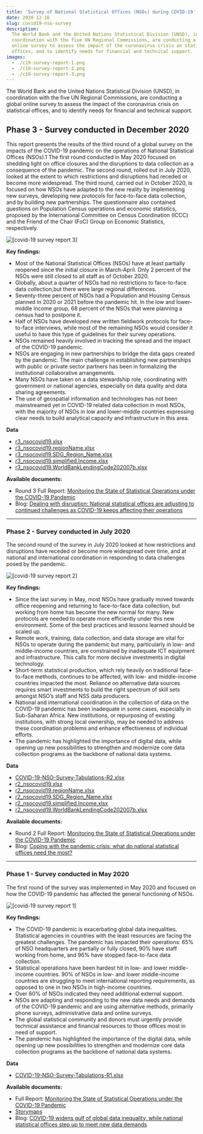 ```yaml
---
title: 'Survey of National Statistical Offices (NSOs) during COVID-19'
date: 2020-12-16
slug: covid19-nso-survey
description:
  The World Bank and the United Nations Statistical Division (UNSD), in
  coordination with the five UN Regional Commissions, are conducting a global
  online survey to assess the impact of the coronavirus crisis on statistical
  offices, and to identify needs for financial and technical support.
images:
  - ./c19-survey-report-1.png
  - ./c19-survey-report-2.png
  - ./c19-survey-report-3.png
---
```



The World Bank and the United Nations Statistical Division (UNSD), in
coordination with the five UN Regional Commissions, are conducting a global
online survey to assess the impact of the coronavirus crisis on statistical
offices, and to identify needs for financial and technical support.

## Phase 3 - Survey conducted in December 2020

This report presents the results of the third round of a global survey on the
impacts of the COVID-19 pandemic on the operations of National Statistical
Offices (NSOs).1 The first round conducted in May 2020 focused on shedding light
on office closures and the disruptions to data collection as a consequence of
the pandemic. The second round, rolled out in July 2020, looked at the extent to
which restrictions and disruptions had receded or become more widespread. The
third round, carried out in October 2020, is focused on how NSOs have adapted to
the new reality by implementing new surveys, developing new protocols for
face-to-face data collection, and by building new partnerships. The
questionnaire also contained questions on Population Census operations and
economic statistics, proposed by the International Committee on Census
Coordination (ICCC) and the Friend of the Chair (FoC) Group on Economic
Statistics, respectively.

<Box mb={3}>
  <Img
    fluid={props.images[2]}
    title="[covid-19 survey report 3]"
    alt="[covid-19 survey report 3]"
  />
</Box>

**Key findings:**

- Most of the National Statistical Offices (NSOs) have at least partially
  reopened since the initial closure in March-April. Only 2 percent of the NSOs
  were still closed to all staff as of October 2020.
- Globally, about a quarter of NSOs had no restrictions to face-to-face data
  collection,but there were large regional differences.
- Seventy-three percent of NSOs had a Population and Housing Census planned in
  2020 or 2021 before the pandemic hit. In the low and lower-middle income
  group, 68 percent of the NSOs that were planning a census had to postpone it.
- Half of NSOs have developed new written fieldwork protocols for face-to-face
  interviews, while most of the remaining NSOs would consider it useful to have
  this type of guidelines for their survey operations.
- NSOs remained heavily involved in tracking the spread and the impact of the
  COVID-19 pandemic.
- NSOs are engaging in new partnerships to bridge the data gaps created by the
  pandemic. The main challenge in establishing new partnerships with public or
  private sector partners has been in formalizing the institutional
  collaborative arrangements.
- Many NSOs have taken on a data stewardship role, coordinating with government
  or national agencies, especially on data quality and data sharing agreements.
- The use of geospatial information and technologies has not been mainstreamed
  yet in COVID-19 related data collection in most NSOs, with the majority of
  NSOs in low and lower-middle countries expressing clear needs to build
  analytical capacity and infrastructure in this area.

**Data**

- [r3_nsocovid19.xlsx](/survey/r3_nsocovid19.xlsx)
- [r3_nsocovid19.regionName.xlsx](/survey/r3_nsocovid19.regionName.xlsx)
- [r3_nsocovid19.SDG_Region_Name.xlsx](/survey/r3_nsocovid19.SDG_Region_Name.xlsx)
- [r3_nsocovid19.simplified.Income.xlsx](/survey/r3_nsocovid19.simplified.Income.xlsx)
- [r3_nsocovid19.WorldBankLendingCode202007b.xlsx](/survey/r3_nsocovid19.WorldBankLendingCode202007b.xlsx)

**Available documents:**

- Round 3 Full Report:
  [Monitoring the State of Statistical Operations under the COVID-19 Pandemic](/survey/covid-19-nso-survey-report-3.pdf)
- Blog:
  [Dealing with disruption: National statistical offices are adjusting to continued challenges as COVID-19 keeps affecting their operations](/statistical-programmes/dealing-with-disruption/)

---

### Phase 2 - Survey conducted in July 2020

The second round of the survey in July 2020 looked at how restrictions and
disruptions have receded or become more widespread over time, and at national
and international coordination in responding to data challenges posed by the
pandemic.

<Box mb={3}>
  <Img
    fluid={props.images[1]}
    title="[covid-19 survey report 2]"
    alt="[covid-19 survey report 2]"
  />
</Box>

**Key findings:**

- Since the last survey in May, most NSOs have gradually moved towards office
  reopening and returning to face-to-face data collection, but working from home
  has become the new normal for many. New protocols are needed to operate more
  efficiently under this new environment. Some of the best practices and lessons
  learned should be scaled up.
- Remote work, training, data collection, and data storage are vital for NSOs to
  operate during the pandemic but many, particularly in low- and middle-income
  countries, are constrained by inadequate ICT equipment and infrastructure.
  This calls for more decisive investments in digital technology.
- Short-term statistical production, which rely heavily on traditional
  face-to-face methods, continues to be affected, with low- and middle-income
  countries impacted the most. Reliance on alternative data sources requires
  smart investments to build the right spectrum of skill sets amongst NSO’s
  staff and NSS data producers.
- National and international coordination in the collection of data on the
  COVID-19 pandemic has been inadequate in some cases, especially in Sub-Saharan
  Africa. New institutions, or repurposing of existing institutions, with strong
  local ownership, may be needed to address these coordination problems and
  enhance effectiveness of individual efforts.
- The pandemic has highlighted the importance of digital data, while opening up
  new possibilities to strengthen and modernize core data collection programs as
  the backbone of national data systems.

**Data**

- [COVID-19-NSO-Survey-Tabulations-R2.xlsx](/survey/COVID-19-NSO-Survey-Tabulations-R2.xlsx)
- [r2_nsocovid19.xlsx](/survey/r2_nsocovid19.xlsx)
- [r2_nsocovid19.regionName.xlsx](/survey/r2_nsocovid19.regionName.xlsx)
- [r2_nsocovid19.SDG_Region_Name.xlsx](/survey/r2_nsocovid19.SDG_Region_Name.xlsx)
- [r2_nsocovid19.simplified.Income.xlsx](/survey/r2_nsocovid19.simplified.Income.xlsx)
- [r2_nsocovid19.WorldBankLendingCode202007b.xlsx](/survey/r2_nsocovid19.WorldBankLendingCode202007b.xlsx)

**Available documents:**

- Round 2 Full Report:
  [Monitoring the State of Statistical Operations under the COVID-19 Pandemic](/survey/covid-19-nso-survey-report-2.pdf)
- Blog:
  [Coping with the pandemic crisis: what do national statistical offices need the most?](/statistical-programmes/priority-needs-of-national-statistical-offices/)

---

### Phase 1 - Survey conducted in May 2020

The first round of the survey was implemented in May 2020 and focused on how the
COVID-19 pandemic has affected the general functioning of NSOs.

<Box mb={2}>
  <Img
    fluid={props.images[0]}
    title="[covid-19 survey report 1]"
    alt="[covid-19 survey report 1]"
  />
</Box>

**Key findings:**

- The COVID-19 pandemic is exacerbating global data inequalities. Statistical
  agencies in countries with the least resources are facing the greatest
  challenges. The pandemic has impacted their operations: 65% of NSO
  headquarters are partially or fully closed, 90% have staff working from home,
  and 96% have stopped face-to-face data collection.
- Statistical operations have been hardest hit in low- and lower middle-income
  countries. 90% of NSOs in low- and lower middle-income countries are
  struggling to meet international reporting requirements, as opposed to one in
  two NSOs in high-income countries.
- Over 60% of NSOs indicated they need additional external support.
- NSOs are adapting and responding to the new data needs and demands of the
  COVID-19 pandemic and are using alternative methods, primarily phone surveys,
  administrative data and online surveys.
- The global statistical community and donors must urgently provide technical
  assistance and financial resources to those offices most in need of support.
- The pandemic has highlighted the importance of the digital data, while opening
  up new possibilities to strengthen and modernize core data collection programs
  as the backbone of national data systems.

**Data**

- [COVID-19-NSO-Survey-Tabulations-R1.xlsx](/survey/COVID-19-NSO-Survey-Tabulations-R1.xlsx)

**Available documents:**

- Full Report:
  [Monitoring the State of Statistical Operations under the COVID-19 Pandemic](/survey/covid-19-nso-survey-report-1.pdf)
- [Storymaps](https://storymaps.arcgis.com/stories/ea8f835689744f88a7a8bebb7fed00a4)
- Blog:
  [COVID-19 widens gulf of global data inequality, while national statistical offices step up to meet new data demands](/statistical-programmes/covid-19-widens-gulf-of-data-inequality/)
